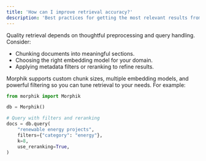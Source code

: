 ```yaml
---
title: 'How can I improve retrieval accuracy?'
description: 'Best practices for getting the most relevant results from your data'
---
```


Quality retrieval depends on thoughtful preprocessing and query handling. Consider:

- Chunking documents into meaningful sections.
- Choosing the right embedding model for your domain.
- Applying metadata filters or reranking to refine results.

Morphik supports custom chunk sizes, multiple embedding models, and powerful filtering so you can tune retrieval to your needs. For example:

```python
from morphik import Morphik

db = Morphik()

# Query with filters and reranking
docs = db.query(
    "renewable energy projects",
    filters={"category": "energy"},
    k=8,
    use_reranking=True,
)
```
